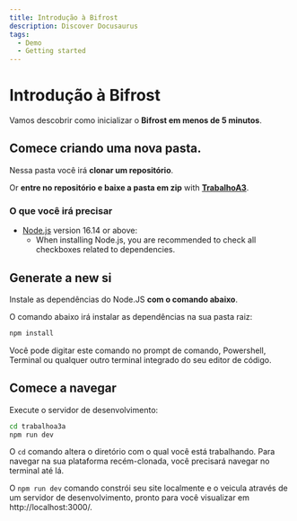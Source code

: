 ```yaml
---
title: Introdução à Bifrost
description: Discover Docusaurus
tags:
  - Demo
  - Getting started
---
```


# Introdução à Bifrost

Vamos descobrir como inicializar o  **Bifrost em menos de 5 minutos**.

## Comece criando uma nova pasta.

Nessa pasta você irá **clonar um repositório**.

Or **entre no repositório e baixe a pasta em zip** with **[TrabalhoA3](https://github.com/NetoNobre/TrabalhoA3)**.

### O que você irá precisar

- [Node.js](https://nodejs.org/en/download/) version 16.14 or above:
  - When installing Node.js, you are recommended to check all checkboxes related to dependencies.

## Generate a new si

Instale as dependências do Node.JS  **com o comando abaixo**.

O comando abaixo irá instalar as dependências na sua pasta raiz:

```bash
npm install
```

Você pode digitar este comando no prompt de comando, Powershell, Terminal ou qualquer outro terminal integrado do seu editor de código.



## Comece a navegar 

Execute o servidor de desenvolvimento:

```bash
cd trabalhoa3a
npm run dev
```

O `cd` comando altera o diretório com o qual você está trabalhando. Para navegar na sua plataforma recém-clonada, você precisará navegar no terminal até lá.

O `npm run dev` comando constrói seu site localmente e o veicula através de um servidor de desenvolvimento, pronto para você visualizar em http://localhost:3000/.


